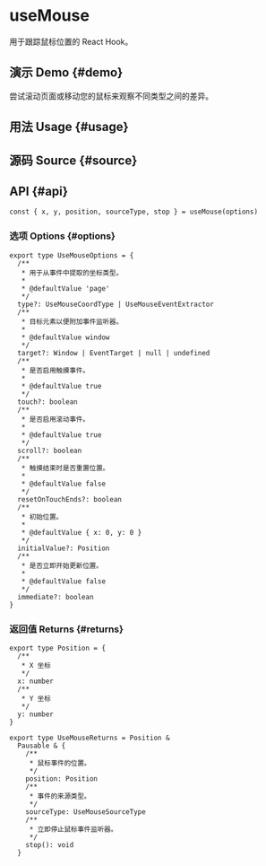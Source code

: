 # useMouse


<HooksType category="Sensors" pausable />

用于跟踪鼠标位置的 React Hook。

## 演示 Demo \{#demo}

尝试滚动页面或移动您的鼠标来观察不同类型之间的差异。


<App />

## 用法 Usage \{#usage}



## 源码 Source \{#source}


<Source />

## API \{#api}

```tsx
const { x, y, position, sourceType, stop } = useMouse(options)
```

### 选项 Options \{#options}

```tsx
export type UseMouseOptions = {
  /**
   * 用于从事件中提取的坐标类型。
   *
   * @defaultValue 'page'
   */
  type?: UseMouseCoordType | UseMouseEventExtractor
  /**
   * 目标元素以便附加事件监听器。
   *
   * @defaultValue window
   */
  target?: Window | EventTarget | null | undefined
  /**
   * 是否启用触摸事件。
   *
   * @defaultValue true
   */
  touch?: boolean
  /**
   * 是否启用滚动事件。
   *
   * @defaultValue true
   */
  scroll?: boolean
  /**
   * 触摸结束时是否重置位置。
   *
   * @defaultValue false
   */
  resetOnTouchEnds?: boolean
  /**
   * 初始位置。
   *
   * @defaultValue { x: 0, y: 0 }
   */
  initialValue?: Position
  /**
   * 是否立即开始更新位置。
   *
   * @defaultValue false
   */
  immediate?: boolean
}
```

### 返回值 Returns \{#returns}


<Tip type="pausable" />

```tsx
export type Position = {
  /**
   * X 坐标
   */
  x: number
  /**
   * Y 坐标
   */
  y: number
}

export type UseMouseReturns = Position &
  Pausable & {
    /**
     * 鼠标事件的位置。
     */
    position: Position
    /**
     * 事件的来源类型。
     */
    sourceType: UseMouseSourceType
    /**
     * 立即停止鼠标事件监听器。
     */
    stop(): void
  }
```
